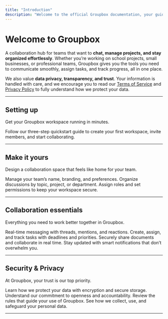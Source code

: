 ```yaml
---
title: "Introduction"
description: "Welcome to the official Groupbox documentation, your guide to getting started, collaborating, and staying secure."
---
```


# Welcome to Groupbox

A collaboration hub for teams that want to **chat, manage projects, and stay organized effortlessly**. Whether you’re working on school projects, small businesses, or professional teams, Groupbox gives you the tools you need to communicate smoothly, assign tasks, and track progress, all in one place.

We also value **data privacy, transparency, and trust**. Your information is handled with care, and we encourage you to read our [Terms of Service](https://groupbox.cloud/terms) and [Privacy Policy](https://groupbox.cloud/privacypolicy) to fully understand how we protect your data.

---

## Setting up

Get your Groupbox workspace running in minutes.

<Card title="Start here" icon="rocket" horizontal href="/quickstart">
  Follow our three-step quickstart guide to create your first workspace, invite members, and start collaborating.
</Card>

---

## Make it yours

Design a collaboration space that feels like home for your team.

<Columns cols={2}>
  <Card title="Edit workspace settings" icon="gear" href="/intro_docs/make-It-yours.mdx">
    Manage your team’s name, branding, and preferences.
  </Card>
  <Card title="Customize your channels" icon="hashtag" href="/intro_docs/make-It-yours.mdx">
    Organize discussions by topic, project, or department.
  </Card>
  <Card title="User roles & permissions" icon="user-shield" href="/intro_docs/make-It-yours.mdx">
    Assign roles and set permissions to keep your workspace secure.
  </Card>
</Columns>

---

## Collaboration essentials

Everything you need to work better together in Groupbox.

<Columns cols={2}>
  <Card title="Messaging" icon="comments" href="/messaging.mdx">
    Real-time messaging with threads, mentions, and reactions.
  </Card>
  <Card title="Projects/Task management" icon="block" href="/projects.mdx">
    Create, assign, and track tasks with deadlines and priorities.
  </Card>
  <Card title="File sharing" icon="file" href="file_sharing.mdx">
    Securely share documents and collaborate in real time.
  </Card>
  <Card title="Notifications" icon="bell" href="/notifications.mdx">
    Stay updated with smart notifications that don’t overwhelm you.
  </Card>
</Columns>

---

## Security & Privacy

At Groupbox, your trust is our top priority.

<Columns cols={2}>
  <Card title="Data safety" icon="lock" href="/data-safety">
    Learn how we protect your data with encryption and secure storage.
  </Card>
  <Card title="Transparency" icon="eye" href="/data-safety">
    Understand our commitment to openness and accountability.
  </Card>
  <Card title="Terms of Service" icon="file-contract" href="https://groupbox.cloud/terms">
    Review the rules that guide your use of Groupbox.
  </Card>
  <Card title="Privacy Policy" icon="shield" href="https://groupbox.cloud/privacypolicy">
    See how we collect, use, and safeguard your personal data.
  </Card>
</Columns>

---